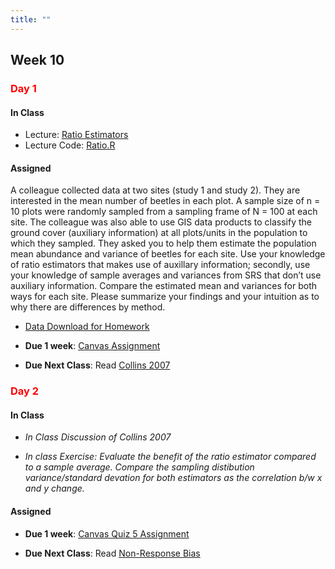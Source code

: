```yaml
---
title: ""
---
```


## Week 10

### [Day 1]{style="color:red;"}

#### **In Class**

- Lecture: <a href="/FW552/Ratio.qmd">Ratio Estimators</a> 
- Lecture Code: <a href="/FW552/Ratio.R">Ratio.R</a>

#### **Assigned**

A colleague collected data at two sites (study 1 and study 2). They are interested in the mean number of beetles in each plot. A sample size of n = 10 plots were randomly sampled from a sampling frame of N = 100 at each site. The colleague was also able to use GIS data products to classify the ground cover (auxiliary information) at all plots/units in the population to which they sampled. They asked you to help them estimate the population mean abundance and variance of beetles for each site. Use your knowledge of ratio estimators that makes use of auxillary information; secondly, use your knowledge of sample averages and variances from SRS that don't use auxiliary information. Compare the estimated mean and variances for both ways for each site. Please summarize your findings and your intuition as to why there are differences by method.

- [Data Download for Homework](../classfiles552/ThompsonChapter7/BeetleCover.Study.zip)

- **Due 1 week**: [Canvas Assignment](https://colostate.instructure.com/courses/212614/assignments/2900121)
- **Due Next Class**: Read <a href="/readings552/Collins2007.pdf">Collins 2007</a>

### [Day 2]{style="color:red;"}

#### **In Class**

- *In Class Discussion of Collins 2007*

- *In class Exercise: Evaluate the benefit of the ratio estimator compared to a sample average. Compare the sampling distibution variance/standard devation for both estimators as the correlation b/w x and y change.*

#### **Assigned** 

- **Due 1 week**: [Canvas Quiz 5 Assignment](https://colostate.instructure.com/courses/212614/assignments/2900121)

- **Due Next Class**: Read <a href="/readings552/nonresponse bias.pdf">Non-Response Bias </a>
